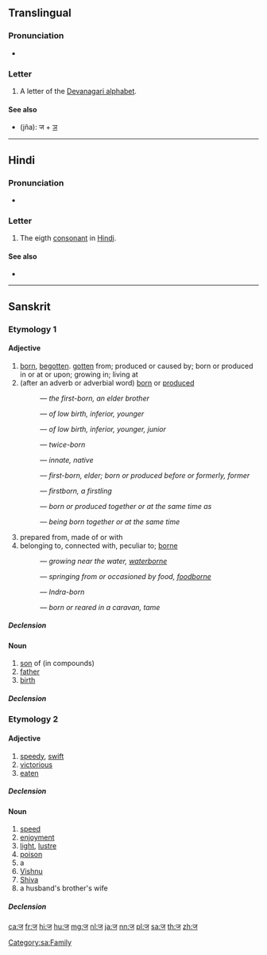 {{character info/new|image=[[File:Deva-ज-order.gif|100px]]}}
{{also|ज़}}
==Translingual==

===Pronunciation===
* {{IPA|/dʒə/|lang=mul}}

===Letter===
{{mul-Deva|ja}}

# A letter of the [[Devanagari alphabet]].

====See also====
* {{l|mul|ज्ञ}} (jña): ज + [[ञ]]

----

==Hindi==

===Pronunciation===
* {{IPA|[d͡ʒə̯]|lang=hi}}

===Letter===
{{head|hi|letter}}

# The eigth [[consonant]] in [[Hindi]].

====See also====
* {{list:Devanagari script letters/hi}}

----

==Sanskrit==

===Etymology 1===

====Adjective====
{{head|sa|adjective|sc=Deva|tr=ja}}

# [[born]], [[begotten]]. [[gotten]] from; produced or caused by; born or produced in or at or upon; growing in; living at
# (after an adverb or adverbial word) [[born]] or [[produced]]
#: {{m|sa|sc=Deva|अग्रज|tr=ágra-ja}} — ''the first-born, an elder brother''
#: {{m|sa|sc=Deva|अवरज|tr=ávara-já}} — ''of low birth, inferior, younger''
#: {{m|sa|sc=Deva|अवरज|tr=éka-já}} — ''of low birth, inferior, younger, junior''
#: {{m|sa|sc=Deva|द्विज|tr=dvi-já}} — ''twice-born''
#: {{m|sa|sc=Deva|निज|tr=ni-já}} — ''innate, native''
#: {{m|sa|sc=Deva|पूर्वज|tr=pū́rva-já}} — ''first-born, elder; born or produced before or formerly, former''
#: {{m|sa|sc=Deva|प्रथमज|tr=prathamá-já}} — ''firstborn, a firstling''
#: {{m|sa|sc=Deva|सहज|tr=sahá-já}} — ''born or produced together or at the same time as''
#: {{m|sa|sc=Deva|साकंज|tr=sākaṃ-já}} — ''being born together or at the same time''
# prepared from, made of or with
# belonging to, connected with, peculiar to; [[borne]]
#: {{m|sa|sc=Deva|अनूपज|tr=anūpá-ja}} — ''growing near the water, [[waterborne]]''
#: {{m|sa|sc=Deva|अन्नज|tr=anna-ja}} — ''springing from or occasioned by food, [[foodborne]]''
#: {{m|sa|sc=Deva|शक्रज|tr=śakrá-ja}} — ''Indra-born''
#: {{m|sa|sc=Deva|सार्थज|tr=sā-rtha-ja}} — ''born or reared in a caravan, tame''

=====Declension=====
{{sa-decl-adj|ज||j||a|ā|a}}

====Noun====
{{sa-noun|tr=ja|g=m}}

# [[son]] of (in compounds)
# [[father]]
# [[birth]]

=====Declension=====
{{sa-decl-noun-a-m|ज||j|}}

===Etymology 2===

====Adjective====
{{head|sa|adjective|sc=Deva|tr=ja}}

# [[speedy]], [[swift]]
# [[victorious]]
# [[eaten]]

=====Declension=====
{{sa-decl-adj|ज||j||a|ā|a}}

====Noun====
{{sa-noun|tr=ja|g=m}}

# [[speed]]
# [[enjoyment]]
# [[light]], [[lustre]]
# [[poison]]
# a {{m|sa|sc=Deva|पिशाच|tr=piśāca||fiend, ogre, demon, imp, malevolent or devilish being}}
# [[Vishnu]]
# [[Shiva]]
# a husband's brother's wife

=====Declension=====
{{sa-decl-noun-a-m|ज||j|}}

[[Category:sa:Family]]

[[ca:ज]]
[[fr:ज]]
[[hi:ज]]
[[hu:ज]]
[[mg:ज]]
[[nl:ज]]
[[ja:ज]]
[[nn:ज]]
[[pl:ज]]
[[sa:ज]]
[[th:ज]]
[[zh:ज]]